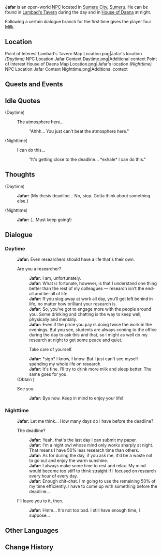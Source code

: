 {{Character Infobox
|type             = Open-World NPC
|image            = NPC Jafar.png
|region           = Sumeru
|location         = Sumeru
|affiliation      = Sumeru Akademiya
|title            = Researcher

|ancestry         = <!-- Clan/family -->
|father           = 
|mother           = 
|spouse           = 
|sibling          = 
|child            = 
|relative         = 

|voiceEN          = 
|voiceCN          = 
|voiceJP          = 
|dialoguereward   = {{Card|Milk|4}}
}}
'''Jafar''' is an open-world [[NPC]] located in [[Sumeru City]], [[Sumeru]]. He can be found in [[Lambad's Tavern]] during the day and in [[House of Daena]] at night.

Following a certain dialogue branch for the first time gives the player four [[Milk]].

==Location==
<gallery>
Point of Interest Lambad's Tavern Map Location.png|Jafar's location ''(Daytime)''
NPC Location Jafar Context Daytime.png|Additional context
Point of Interest House of Daena Map Location.png|Jafar's location ''(Nighttime)''
NPC Location Jafar Context Nighttime.png|Additional context
</gallery>
<!--
==Profile==
''(To be added.)''

===Appearance===
''(To be added.)''
-->
==Quests and Events==
{{Quests and Events}}

==Idle Quotes==
{{Dialogue Start}}
;(Daytime)
: {{DIcon|Idle}} The atmosphere here...
:: {{A|VO Jafar 01.ogg}} "Ahhh... You just can't beat the atmosphere here."

;(Nighttime)
: {{DIcon|Idle}} I can do this...
:: {{A|VO Jafar 02.ogg}} "It's getting close to the deadline... *exhale* I can do this."
{{Dialogue End}}

==Thoughts==
{{All Schemes to Know Explanation|name=Jafar}}
{{Dialogue Start}}
;(Daytime)
:{{A|VO Jafar All Schemes to Know 01.ogg}} '''Jafar:''' (My thesis deadline... No, stop. Gotta think about something else.)

;(Nighttime)
:{{A|VO Jafar All Schemes to Know 02.ogg}} '''Jafar:''' (...Must keep going!)
{{Dialogue End}}

==Dialogue==
===Daytime===
{{Dialogue Start}}
:'''Jafar:''' Even researchers should have a life that's their own.
:{{DIcon}} Are you a researcher?
::'''Jafar:''' I am, unfortunately.
::'''Jafar:''' What is fortunate, however, is that I understand one thing better than the rest of my colleagues &mdash; research isn't the end-all and be-all of life.
::'''Jafar:''' If you slog away at work all day, you'll get left behind in life, no matter how brilliant your research is.
::'''Jafar:''' So, you've got to engage more with the people around you. Some drinking and chatting is the way to keep well, physically and mentally.
::'''Jafar:''' Even if the price you pay is doing twice the work in the evenings. But you see, students are always coming to the office during the day to ask this and that, so I might as well do my research at night to get some peace and quiet.
::{{DIcon|Reward}} Take care of yourself.
::'''Jafar:''' *sigh* I know, I know. But I just can't see myself spending my whole life on research.
::'''Jafar:''' It's fine. I'll try to drink more milk and sleep better. The same goes for you.
:;(Obtain {{Item|Milk|x=4}})
:{{DIcon}} See you.
::'''Jafar:''' Bye now. Keep in mind to enjoy your life!
{{Dialogue End}}

===Nighttime===
{{Dialogue Start}}
:'''Jafar:''' Let me think... How many days do I have before the deadline?
:{{DIcon}} The deadline?
::'''Jafar:''' Yeah, that's the last day I can submit my paper.
::'''Jafar:''' I'm a night owl whose mind only works sharply at night. That means I have 50% less research time than others.
::'''Jafar:''' As for during the day, if you ask me, it'd be a waste not to go out and enjoy the warm sunshine.
::'''Jafar:''' I always make some time to rest and relax. My mind would become too stiff to think straight if I focused on research every hour of every day.
::'''Jafar:''' Enough chit-chat. I'm going to use the remaining 50% of my time efficiently. I have to come up with something before the deadline...
:{{DIcon}} I'll leave you to it, then.
::'''Jafar:''' Hmm... It's not too bad. I still have enough time, I suppose...
{{Dialogue End}}
<!--
==Event Dialogue==
===Event Name===
{{Dialogue Start}}
:'''{{subst:PAGENAME}}:'''
{{Dialogue End}}

==Trivia==
*
-->
==Other Languages==
{{Other Languages
|default_hidden = 1
|en      = Jafar
|zhs     = 贾法尔
|zhs_rm  = Jiǎfǎ'ěr
|zht     = 賈法爾
|zht_rm  = Jiǎfǎ'ěr
|ja      = ジャファル
|ja_rm   = Jafaru
|ko      = 자파
|es      = Jafar
|fr      = Jafar
|ru      = Джафар
|th      = Jafar
|vi      = Jafar
|de      = Jafar
|id      = Jafar
|pt      = Jafar
|tr      = Jafar
|it      = Jafar
}}

==Change History==
{{Change History|3.0}}
<!--
==References==
{{Reflist}}
-->